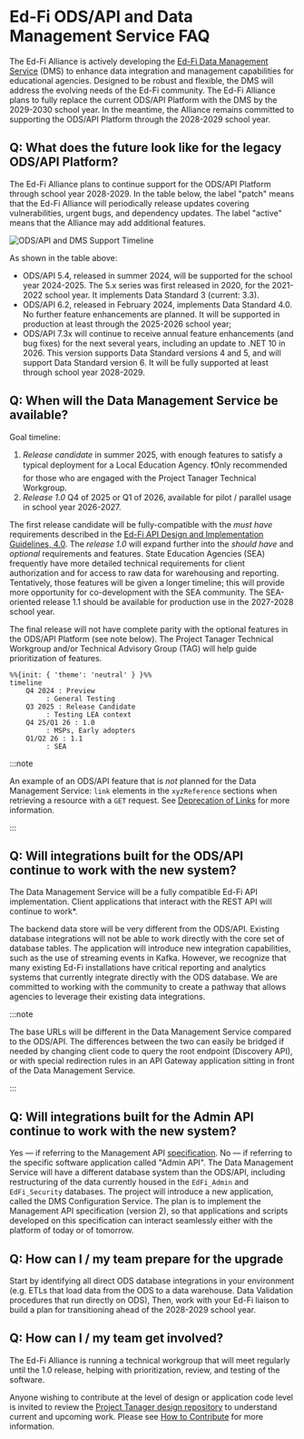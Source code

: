 # Ed-Fi ODS/API and Data Management Service FAQ
The Ed-Fi Alliance is actively developing the [Ed-Fi Data Management
Service](https://github.com/Ed-Fi-Alliance-OSS/Data-Management-Service) (DMS) to
enhance data integration and management capabilities for educational agencies.
Designed to be robust and flexible, the DMS will address the evolving needs of
the Ed-Fi community. The Ed-Fi Alliance plans to fully replace the current
ODS/API Platform with the DMS by the 2029-2030 school year. In the meantime, the
Alliance remains committed to supporting the ODS/API Platform through the
2028-2029 school year.

## Q: What does the future look like for the legacy ODS/API Platform?

The Ed-Fi Alliance plans to continue support for the ODS/API Platform through
school year 2028-2029. In the table below, the label "patch" means that the
Ed-Fi Alliance will periodically release updates covering vulnerabilities,
urgent bugs, and dependency updates. The label "active" means that the Alliance
may add additional features.

<div style={{display: "flex", justifyContent: "center", margin: "2em 0"}}>
  <img src="/img/reference/api-roadmap-table.svg" alt="ODS/API and DMS Support Timeline" style={{maxWidth: "100%", height: "auto"}} />
</div>

As shown in the table above:

* ODS/API 5.4, released in summer 2024, will be supported for the school year
  2024-2025. The 5.x series was first released in 2020, for the 2021-2022 school
  year. It implements Data Standard 3 (current: 3.3).
* ODS/API 6.2, released in February 2024, implements Data Standard 4.0. No
  further feature enhancements are planned. It will be supported in production
  at least through the 2025-2026 school year;
* ODS/API 7.3x will continue to receive annual feature enhancements (and bug
  fixes) for the next several years, including an update to .NET 10 in 2026.
  This version supports Data Standard versions 4 and 5, and will support Data
  Standard version 6. It will be fully supported at least through school year
  2028-2029.

## Q: When will the Data Management Service be available?

Goal timeline:

1. _Release candidate_ in summer 2025, with enough features to satisfy a typical
   deployment for a Local Education Agency. :exclamation:Only recommended for
   those who are engaged with the Project Tanager Technical Workgroup.
2. _Release 1.0_ Q4 of 2025 or Q1 of 2026, available for pilot / parallel usage
   in school year 2026-2027.

The first release candidate will be fully-compatible with the _must have_
requirements described in the [Ed-Fi API Design and Implementation Guidelines,
4.0](../1-data-exchange/api-guidelines/readme.md). The _release 1.0_ will expand
further into the _should have_ and _optional_ requirements and features. State
Education Agencies (SEA) frequently have more detailed technical requirements
for client authorization and for access to raw data for warehousing and
reporting. Tentatively, those features will be given a longer timeline; this
will provide more opportunity for co-development with the SEA community. The
SEA-oriented release 1.1 should be available for production use in the 2027-2028
school year.

The final release will not have complete parity with the optional features in
the ODS/API Platform (see note below). The Project Tanager Technical Workgroup
and/or Technical Advisory Group (TAG) will help guide prioritization of
features.

```mermaid
%%{init: { 'theme': 'neutral' } }%%
timeline
    Q4 2024 : Preview
         : General Testing
    Q3 2025 : Release Candidate
         : Testing LEA context
    Q4 25/Q1 26 : 1.0
         : MSPs, Early adopters
    Q1/Q2 26 : 1.1
         : SEA
```

:::note

An example of an ODS/API feature that is _not_ planned for the Data Management
Service: `link` elements in the `xyzReference` sections when retrieving a
resource with a `GET` request. See [Deprecation of
Links](../1-data-exchange/api-guidelines/design-and-implementation-guidelines/api-design-guidelines/rest-api-conventions/get-requests.md#deprecation-of-links)
for more information.

:::

## Q: Will integrations built for the ODS/API continue to work with the new system?

The Data Management Service will be a fully compatible Ed-Fi API implementation.
Client applications that interact with the REST API will continue to work*.

The backend data store will be very different from the ODS/API. Existing
database integrations will not be able to work directly with the core set of
database tables. The application will introduce new integration capabilities,
such as the use of streaming events in Kafka. However, we recognize that many
existing Ed-Fi installations have critical reporting and analytics systems that
currently integrate directly with the ODS database. We are committed to working
with the community to create a pathway that allows agencies to leverage their
existing data integrations.

:::note

The base URLs will be different in the Data Management Service compared to the
ODS/API. The differences between the two can easily be bridged if needed by
changing client code to query the root endpoint (Discovery API), or with special
redirection rules in an API Gateway application sitting in front of the Data
Management Service.

:::

## Q: Will integrations built for the Admin API continue to work with the new system?

Yes &mdash; if referring to the Management API
[specification](https://github.com/Ed-Fi-Alliance-OSS/Ed-Fi-API-Standards/blob/main/api-specifications/admin-api/admin-api-2.2.0.yaml).
No &mdash; if referring to the specific software application called "Admin API".
The Data Management Service will have a different database system than the
ODS/API, including restructuring of the data currently housed in the
`EdFi_Admin` and `EdFi_Security` databases. The project will introduce a new
application, called the DMS Configuration Service. The plan is to
implement the Management API specification (version 2), so that applications and
scripts developed on this specification can interact seamlessly either with the
platform of today or of tomorrow.

## Q: How can I / my team prepare for the upgrade

Start by identifying all direct ODS database integrations in your environment
(e.g. ETLs that load data from the ODS to a data warehouse. Data Validation
procedures that run directly on ODS), Then, work with your Ed-Fi liaison to
build a plan for transitioning ahead of the 2028-2029 school year.

## Q: How can I / my team get involved?

The Ed-Fi Alliance is running a technical workgroup that will meet regularly
until the 1.0 release, helping with prioritization, review, and testing of the
software.

Anyone wishing to contribute at the level of design or application code level is
invited to review the [Project Tanager design
repository](https://github.com/Ed-Fi-Alliance-OSS/Project-Tanager) to understand
current and upcoming work. Please see [How to
Contribute](https://github.com/Ed-Fi-Alliance-OSS/Project-Tanager/CONTRIBUTING.md)
for more information.
